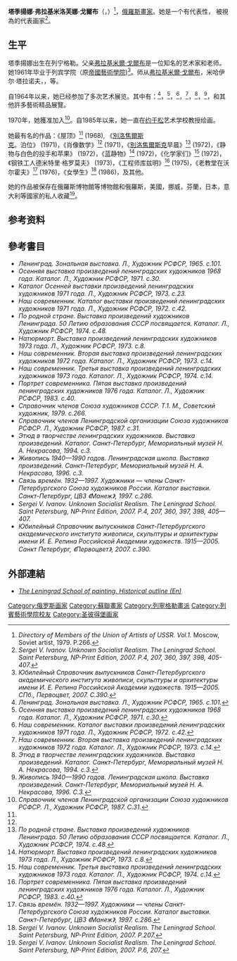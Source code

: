 {{Infobox Artist
| name          = 塔季揚娜·戈爾布
| image         = Gorb-Tatiana-Vladimirovna-gorbt bw.jpg
| imagesize     = 200px
| caption       = 
| birthname     = 
| birthdate     = {{Birth date|1935|4|27|mf=y}}
| location      = [[列寧格勒|列寧格勒]]
| deathdate     = {{death date and age|2013|10|20|1935|4|27|mf=y}}
| deathplace    = [[聖彼得堡|聖彼得堡]]
| field         = [[绘画|绘画]]
| nationality   = [[俄羅斯|俄羅斯]]
| training      = [[帝國藝術學院|帝國藝術學院]]
| movement      = [[現實主義|現實主義]]，[[社会主义的现实主义|社會主義寫實主義]]
| works         = 
| patrons       = 
| awards        = 
}}

'''塔季揚娜·弗拉基米洛芙娜·戈爾布'''（{{lang-ru|Татьяна Владимировна Горб}}，{{bd|1935年|4月27日|2013年|10月20日|catIdx=Gorb}}）<ref>''Directory of Members of the Union of Artists of USSR. Vol.1.'' Moscow, Soviet artist, 1979. P.266.</ref>，[[俄羅斯|俄羅斯]][[畫家|畫家]]。她是一个有代表性{{link-en|聖彼得堡藝術家聯盟|Saint Petersburg Union of Artists}}， 被視為{{link-en|列宁格勒画派|Leningrad School of Painting}}的代表画家<ref>''Sergei V. Ivanov. Unknown Socialist Realism. The Leningrad School. Saint Petersburg, NP-Print Edition, 2007. P.4, 207, 360, 397, 398, 405-407.''</ref>。

==生平==


塔季揚娜出生在列宁格勒。父亲[[弗拉基米爾·戈爾布|弗拉基米爾·戈爾布]]是一位知名的艺术家和老师。她1961年毕业于列宾学院（原[[帝國藝術學院|帝國藝術學院]])<ref>''Юбилейный Справочник выпускников Санкт-Петербургского академического института живописи, скульптуры и архитектуры имени И. Е. Репина Российской Академии художеств. 1915—2005. СПб., Первоцвет, 2007. С.390.''</ref>。师从[[弗拉基米爾·戈爾布|弗拉基米爾·戈爾布]]，米哈伊尔·塔拉诺夫，{{link-en|亚历山大·德米特里耶维奇·扎伊采夫|Alexander Zaytsev (artist)|亚历山大·扎伊采夫}}，{{link-ru|亚历山大·亚历山德罗维奇·特罗希切夫|Трошичев, Александр Александрович|亚历山大·特罗希切夫}}等。

自1964年以来，她已经参加了多次艺术展览。其中有：{{link-en|列寧格勒藝術展（1964）|"Leningrad" zonal art exhibition (1964)}}<ref>''Ленинград. Зональная выставка. Л., Художник РСФСР, 1965. с.101.''</ref>，{{link-en|列寧格勒藝術家傳統秋季展會 (1968)|Autumn exhibition (Leningrad, 1968)}}<ref name="#1">''Осенняя выставка произведений ленинградских художников 1968 года. Каталог. Л., Художник РСФСР, 1971. с.30.''</ref>，{{link-en|區域展《當代》（1971）|Our Contemporary (Leningrad, 1971)}}<ref>''Наш современник. Каталог выставки произведений ленинградских художников 1971 года. Л., Художник РСФСР, 1972. с.42.''</ref>，{{link-en|區域展《當代》（1972）|Our Contemporary (Leningrad, 1972)}}<ref name="#2">''Наш современник. Вторая выставка произведений ленинградских художников 1972 года. Каталог. Л., Художник РСФСР, 1973. с.14.''</ref>，{{link-en|列練習曲。1940至1980年。列寧格勒學校 (1994)|Etude in Leningrad painting of 1940-1980s (Saint Petersburg, 1994)}}<ref>''Этюд в творчестве ленинградских художников. Выставка произведений. Каталог. Санкт-Петербург, Мемориальный музей Н. А. Некрасова, 1994. с.3.''</ref>，{{link-en|繪畫1940-1990期間。列寧格勒學校（1996）|Painting of 1940-1990s. The Leningrad School (Saint Petersburg, 1996)}}<ref>''Живопись 1940—1990 годов. Ленинградская школа. Выставка произведений. Санкт-Петербург, Мемориальный музей Н. А. Некрасова, 1996. С.3.''</ref>，和其他許多藝術精品展覽。

1970年，她獲准加入{{link-en|聖彼得堡藝術家聯盟|Saint Petersburg Union of Artists|俄羅斯聯邦藝術家聯盟列寧格勒分會}}<ref>''Справочник членов Ленинградской организации Союза художников РСФСР. Л., Художник РСФСР, 1987. С.31.''</ref>。自1985年以来，她一直在[[约干松|约干松]]艺术学校教授绘画。

她最有名的作品：《屋顶》<ref name="#1"/> (1968), 《[[別洛焦爾斯克|別洛焦爾斯克]]。泊位》 (1971)，《肖像数学》<ref name="#2"/> (1971)，《[[別洛焦爾斯克|別洛焦爾斯克]]早晨》<ref>''По родной стране. Выставка произведений художников Ленинграда. 50 Летию образования СССР посвящается. Каталог. Л., Художник РСФСР, 1974. с.48.''</ref> (1972)，《静物与白色的投手和苹果》 (1972)，《蓝静物》<ref>''Натюрморт. Выставка произведений ленинградских художников 1973 года. Л., Художник РСФСР, 1973. с.8.''</ref> (1972)，《化学家们》<ref>''Наш современник. Третья выставка произведений ленинградских художников 1973 года. Каталог. Л., Художник РСФСР, 1974. с.14.''</ref> (1972)，《钢铁工人德米特里·格罗莫夫》 (1973)，《工程师库兹明》<ref>''Портрет современника. Пятая выставка произведений ленинградских художников 1976 года. Каталог. Л., Художник РСФСР, 1983. с.40.''</ref> (1975)，《老教堂在沃尔霍夫》<ref>''Связь времён. 1932—1997. Художники — члены Санкт-Петербургского Союза художников России. Каталог выставки. Санкт-Петербург, ЦВЗ 《Манеж》, 1997. с.286.''</ref> (1976)，《女學生》<ref>''Sergei V. Ivanov. Unknown Socialist Realism. The Leningrad School. Saint Petersburg, NP-Print Edition, 2007. P.207.''</ref> (1986)，及其他。

她的作品被保存在俄羅斯博物館等博物館和俄羅斯，美國，挪威，芬蘭，日本，意大利等國家的私人收藏<ref>''Sergei V. Ivanov. Unknown Socialist Realism. The Leningrad School. Saint Petersburg, NP-Print Edition, 2007. P.6, 207.''</ref>。

==参考资料==
{{Reflist|2}}


==參考書目==
* ''Ленинград. Зональная выставка. Л., Художник РСФСР, 1965. с.101.''
* ''Осенняя выставка произведений ленинградских художников 1968 года. Каталог. Л., Художник РСФСР, 1971. с.30.''
* ''Каталог Осенней выставки произведений ленинградских художников 1971 года. Л., Художник РСФСР, 1973. с.23.''
* ''Наш современник. Каталог выставки произведений ленинградских художников 1971 года. Л., Художник РСФСР, 1972. с.42.''
* ''По родной стране. Выставка произведений художников Ленинграда. 50 Летию образования СССР посвящается. Каталог. Л., Художник РСФСР, 1974. с.48.''
* ''Натюрморт. Выставка произведений ленинградских художников 1973 года. Л., Художник РСФСР, 1973. с.8.''
* ''Наш современник. Вторая выставка произведений ленинградских художников 1972 года. Каталог. Л., Художник РСФСР, 1973. с.14.''
* ''Наш современник. Третья выставка произведений ленинградских художников 1973 года. Каталог. Л., Художник РСФСР, 1974. с.14.''
* ''Портрет современника. Пятая выставка произведений ленинградских художников 1976 года. Каталог. Л., Художник РСФСР, 1983. с.40.''
* ''Справочник членов Союза художников СССР. Т.1. М., Советский художник, 1979. с.266.''
* ''Справочник членов Ленинградской организации Союза художников РСФСР. Л., Художник РСФСР, 1987. с.31.''
* ''Этюд в творчестве ленинградских художников. Выставка произведений. Каталог. Санкт-Петербург, Мемориальный музей Н. А. Некрасова, 1994. с.3.''
* ''Живопись 1940—1990 годов. Ленинградская школа. Выставка произведений. Санкт-Петербург, Мемориальный музей Н. А. Некрасова, 1996. с.3.''
* ''Связь времён. 1932—1997. Художники — члены Санкт-Петербургского Союза художников России. Каталог выставки. Санкт-Петербург, ЦВЗ 《Манеж》, 1997. с.286.''
* ''Sergei V. Ivanov. Unknown Socialist Realism. The Leningrad School. Saint Petersburg, NP-Print Edition, 2007. P.4, 207, 360, 397, 398, 405—407.''
* ''Юбилейный Справочник выпускников Санкт-Петербургского академического института живописи, скульптуры и архитектуры имени И. Е. Репина Российской Академии художеств. 1915—2005. Санкт Петербург, 《Первоцвет》, 2007. с.390.''


==外部連結==
{{Commons|Tatiana Gorb}}
* [http://www.leningradartist.com/outline.htm ''The Leningrad School of painting. Historical outline (En)''] {{Wayback|url=http://www.leningradartist.com/outline.htm |date=20150212083902 }}

{{列寧格勒藝術家聯盟成員}}

{{DEFAULTSORT:Горб, Татьяна Владимировна}}
[[Category:俄罗斯画家|Category:俄罗斯画家]]
[[Category:蘇聯畫家|Category:蘇聯畫家]]
[[Category:列寧格勒畫派|Category:列寧格勒畫派]]
[[Category:列賓藝術學院校友|Category:列賓藝術學院校友]]
[[Category:圣彼得堡画家|Category:圣彼得堡画家]]